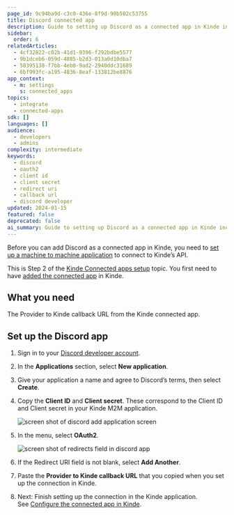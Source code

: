```yaml
---
page_id: 9c94ba9d-c3c0-436e-8f9d-90b502c53755
title: Discord connected app
description: Guide to setting up Discord as a connected app in Kinde including OAuth2 configuration, client credentials, and redirect URI setup
sidebar:
  order: 6
relatedArticles:
  - 4cf32822-c02b-41d1-9396-f292bdbe5577
  - 9b1dceb6-059d-4885-b2d3-013a0d10dba7
  - 58395138-f7bb-4eb0-9ad2-2940ddc31689
  - 6bf993fc-a195-4836-8eaf-133812be8876
app_context:
  - m: settings
    s: connected_apps
topics:
  - integrate
  - connected-apps
sdk: []
languages: []
audience:
  - developers
  - admins
complexity: intermediate
keywords:
  - discord
  - oauth2
  - client id
  - client secret
  - redirect uri
  - callback url
  - discord developer
updated: 2024-01-15
featured: false
deprecated: false
ai_summary: Guide to setting up Discord as a connected app in Kinde including OAuth2 configuration, client credentials, and redirect URI setup.
---
```


Before you can add Discord as a connected app in Kinde, you need to [set up a machine to machine application](/developer-tools/kinde-api/connect-to-kinde-api/) to connect to Kinde’s API.

This is Step 2 of the [Kinde Connected apps setup](/integrate/connected-apps/add-connected-apps/#step-2-set-up-the-app-you-want-to-connect) topic. You first need to have [added the connected app](/integrate/connected-apps/add-connected-apps/#step-1-add-the-connected-app-in-kinde) in Kinde.

## What you need

The Provider to Kinde callback URL from the Kinde connected app.

## Set up the Discord app

1. Sign in to your [Discord developer account](https://discord.com/developers/applications).
2. In the **Applications** section, select **New application**.
3. Give your application a name and agree to Discord’s terms, then select **Create**.
4. Copy the **Client ID** and **Client secret**. These correspond to the Client ID and Client secret in your Kinde M2M application.

   ![screen shot of discord add application screen](https://imagedelivery.net/skPPZTHzSlcslvHjesZQcQ/9b43cdbe-70fd-4c61-beee-155efadfde00/public)

5. In the menu, select **OAuth2**.

   ![screen shot of redirects field in discord app](https://imagedelivery.net/skPPZTHzSlcslvHjesZQcQ/b7fa03fd-f67c-433a-f603-8607f1df4a00/public)

6. If the Redirect URI field is not blank, select **Add Another**.
7. Paste the **Provider to Kinde callback URL** that you copied when you set up the connection in Kinde.
8. Next: Finish setting up the connection in the Kinde application. See [Configure the connected app in Kinde](/integrate/connected-apps/add-connected-apps/#step-3-configure-the-connected-app-in-kinde).
